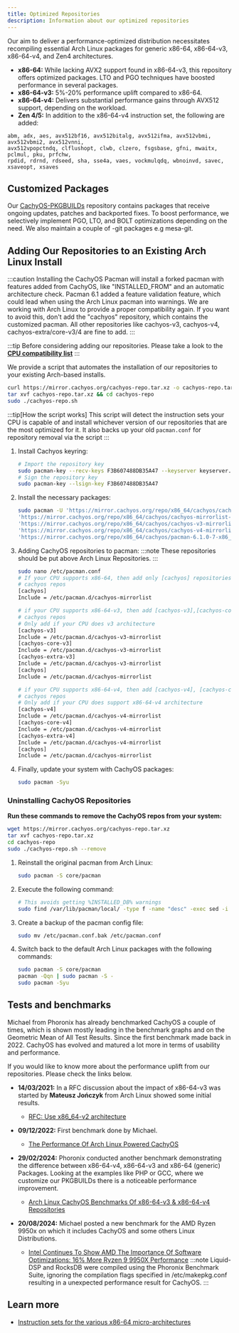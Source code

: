 ```yaml
---
title: Optimized Repositories
description: Information about our optimized repositories
---
```



Our aim to deliver a performance-optimized distribution necessitates recompiling essential Arch Linux packages for generic x86-64,
x86-64-v3, x86-64-v4, and Zen4 architectures.

- **x86-64:** While lacking AVX2 support found in x86-64-v3, this repository offers optimized packages. LTO and PGO techniques have boosted performance in several packages.
- **x86-64-v3:** 5%-20% performance uplift compared to x86-64.
- **x86-64-v4:** Delivers substantial performance gains through AVX512 support, depending on the workload.
- **Zen 4/5:** In addition to the x86-64-v4 instruction set, the following are added:

```text
abm, adx, aes, avx512bf16, avx512bitalg, avx512ifma, avx512vbmi, avx512vbmi2, avx512vnni,
avx512vpopctndq, clflushopt, clwb, clzero, fsgsbase, gfni, mwaitx, pclmul, pku, prfchw,
rpdid, rdrnd, rdseed, sha, sse4a, vaes, vockmulqdq, wbnoinvd, savec, xsaveopt, xsaves
```

## Customized Packages

Our [CachyOS-PKGBUILDs](https://github.com/CachyOS/CachyOS-PKGBUILDS) repository contains packages that receive ongoing updates, patches and backported fixes.
To boost performance, we selectively implement PGO, LTO, and BOLT optimizations depending on the need.
We also maintain a couple of -git packages e.g mesa-git.

## Adding Our Repositories to an Existing Arch Linux Install

:::caution
Installing the CachyOS Pacman will install a forked pacman with features added from CachyOS, like "INSTALLED_FROM" and an automatic architecture check. Pacman 6.1 added a feature validation feature, which could lead when using the Arch Linux pacman into warnings. We are working with Arch Linux to provide a proper compatibility again. If you want to avoid this, don't add the "cachyos" repository, which contains the customized pacman. All other repositories like cachyos-v3, cachyos-v4, cachyos-extra/core-v3/4 are fine to add.
:::

:::tip
Before considering adding our repositories. Please take a look to the **[CPU compatibility list](/installation/installation_prepare#x86_64-microarchitecture-level-support)**
:::

<Tabs>

<TabItem label='Automated'>

We provide a script that automates the installation of our repositories to your existing Arch-based installs.

```sh
curl https://mirror.cachyos.org/cachyos-repo.tar.xz -o cachyos-repo.tar.xz
tar xvf cachyos-repo.tar.xz && cd cachyos-repo
sudo ./cachyos-repo.sh
```

:::tip[How the script works]
This script will detect the instruction sets your CPU is capable of and install whichever version of our repositories that
are the most optimized for it. It also backs up your old `pacman.conf` for repository removal via the script
:::

</TabItem>

<TabItem label='Manual'>

<Steps>

1. Install Cachyos keyring:

   ```sh
   # Import the repository key
   sudo pacman-key --recv-keys F3B607488DB35A47 --keyserver keyserver.ubuntu.com
   # Sign the repository key
   sudo pacman-key --lsign-key F3B607488DB35A47
   ```
2. Install the necessary packages:

   ```sh
   sudo pacman -U 'https://mirror.cachyos.org/repo/x86_64/cachyos/cachyos-keyring-20240331-1-any.pkg.tar.zst' \
   'https://mirror.cachyos.org/repo/x86_64/cachyos/cachyos-mirrorlist-18-1-any.pkg.tar.zst' \
   'https://mirror.cachyos.org/repo/x86_64/cachyos/cachyos-v3-mirrorlist-18-1-any.pkg.tar.zst' \
   'https://mirror.cachyos.org/repo/x86_64/cachyos/cachyos-v4-mirrorlist-6-1-any.pkg.tar.zst' \
   'https://mirror.cachyos.org/repo/x86_64/cachyos/pacman-6.1.0-7-x86_64.pkg.tar.zst'
   ```
3. Adding CachyOS repositories to pacman:
   :::note
   These repositories should be put above Arch Linux Repositories.
   :::

   ```sh
   sudo nano /etc/pacman.conf
   # If your CPU supports x86-64, then add only [cachyos] repositories
   # cachyos repos
   [cachyos]
   Include = /etc/pacman.d/cachyos-mirrorlist

   # if your CPU supports x86-64-v3, then add [cachyos-v3],[cachyos-core-v3],[cachyos-extra-v3] and [cachyos]
   # cachyos repos
   # Only add if your CPU does v3 architecture
   [cachyos-v3]
   Include = /etc/pacman.d/cachyos-v3-mirrorlist
   [cachyos-core-v3]
   Include = /etc/pacman.d/cachyos-v3-mirrorlist
   [cachyos-extra-v3]
   Include = /etc/pacman.d/cachyos-v3-mirrorlist
   [cachyos]
   Include = /etc/pacman.d/cachyos-mirrorlist

   # if your CPU supports x86-64-v4, then add [cachyos-v4], [cachyos-core-v4], [cachyos-extra-v4] and [cachyos]
   # cachyos repos
   # Only add if your CPU does support x86-64-v4 architecture
   [cachyos-v4]
   Include = /etc/pacman.d/cachyos-v4-mirrorlist
   [cachyos-core-v4]
   Include = /etc/pacman.d/cachyos-v4-mirrorlist
   [cachyos-extra-v4]
   Include = /etc/pacman.d/cachyos-v4-mirrorlist
   [cachyos]
   Include = /etc/pacman.d/cachyos-mirrorlist
   ```
4. Finally, update your system with CachyOS packages:
   ```sh
   sudo pacman -Syu
   ```

</Steps>

</TabItem>

</Tabs>

### Uninstalling CachyOS Repositories

<Tabs>
<TabItem label='Automated'>

**Run these commands to remove the CachyOS repos from your system:**
```sh
wget https://mirror.cachyos.org/cachyos-repo.tar.xz
tar xvf cachyos-repo.tar.xz
cd cachyos-repo
sudo ./cachyos-repo.sh --remove
```

</TabItem>

<TabItem label='Manual'>

<Steps>

1. Reinstall the original pacman from Arch Linux:
   ```sh
   sudo pacman -S core/pacman
   ```
2. Execute the following command:
   ```sh
   # This avoids getting %INSTALLED_DB% warnings
   sudo find /var/lib/pacman/local/ -type f -name "desc" -exec sed -i '/^%INSTALLED_DB%$/,+2d' {} \;
   ```
3. Create a backup of the pacman config file:
   ```sh
   sudo mv /etc/pacman.conf.bak /etc/pacman.conf
   ```
4. Switch back to the default Arch Linux packages with the following commands:
   ```sh
   sudo pacman -S core/pacman
   pacman -Qqn | sudo pacman -S -
   sudo pacman -Syu
   ```
</Steps>

</TabItem>
</Tabs>

## Tests and benchmarks

Michael from Phoronix has already benchmarked CachyOS a couple of times, which is shown mostly leading in the benchmark graphs and on the Geometric Mean of All Test Results.
Since the first benchmark made back in 2022. CachyOS has evolved and matured a lot more in terms of usability and performance.

If you would like to know more about the performance uplift from our repositories. Please check the links below.

* **14/03/2021:** In a RFC discussion about the impact of x86-64-v3 was started by **Mateusz Jończyk** from Arch Linux showed some initial results.
  * [RFC: Use x86_64-v2 architecture](https://lists.archlinux.org/pipermail/arch-general/2021-March/048739.html)

* **09/12/2022:** First benchmark done by Michael.
  * [The Performance Of Arch Linux Powered CachyOS](https://www.phoronix.com/review/cachyos-linux-perf)

* **29/02/2024:** Phoronix conducted another benchmark demonstrating the difference between x86-64-v4, x86-64-v3 and x86-64 (generic) Packages. Looking at the examples like PHP or GCC, where we customize our PKGBUILDs there is a noticeable performance improvement.
  * [Arch Linux CachyOS Benchmarks Of x86-64-v3 & x86-64-v4 Repositories](https://www.phoronix.com/review/cachyos-x86-64-v3-v4)

* **20/08/2024:** Michael posted a new benchmark for the AMD Ryzen 9950x on which it includes CachyOS and some others Linux Distributions.
  * [Intel Continues To Show AMD The Importance Of Software Optimizations: 16% More Ryzen 9 9950X Performance](https://www.phoronix.com/review/linux-os-amd-ryzen9-9950x)
   :::note
   Liquid-DSP and RocksDB were compiled using the Phoronix Benchmark Suite, ignoring the compilation flags specified in /etc/makepkg.conf resulting in a unexpected performance result for CachyOS.
   :::

## Learn more

- [Instruction sets for the various x86-64 micro-architectures](https://en.wikipedia.org/wiki/X86-64#Microarchitecture_levels)

